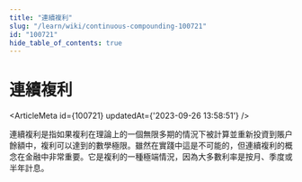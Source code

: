 ```yaml
---
title: "連續複利"
slug: "/learn/wiki/continuous-compounding-100721"
id: "100721"
hide_table_of_contents: true
---
```



# 連續複利

<ArticleMeta id={100721} updatedAt={'2023-09-26 13:58:51'} />
<div className='border-solid border-b border-t-0 my-4 border-[var(--ifm-color-gray-300)]' />

連續複利是指如果複利在理論上的一個無限多期的情況下被計算並重新投資到賬户餘額中，複利可以達到的數學極限。雖然在實踐中這是不可能的，但連續複利的概念在金融中非常重要。它是複利的一種極端情況，因為大多數利率是按月、季度或半年計息。
